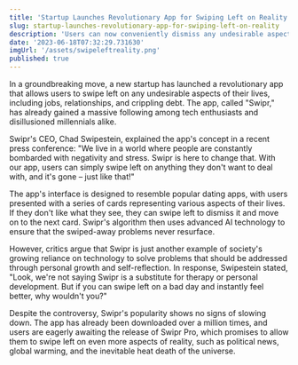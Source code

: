 ```yaml
---
title: 'Startup Launches Revolutionary App for Swiping Left on Reality'
slug: startup-launches-revolutionary-app-for-swiping-left-on-reality
description: 'Users can now conveniently dismiss any undesirable aspects of their lives with a simple swipe, including jobs, relationships, and crippling debt.'
date: '2023-06-18T07:32:29.731630'
imgUrl: '/assets/swipeleftreality.png'
published: true
---
```


In a groundbreaking move, a new startup has launched a revolutionary app that allows users to swipe left on any undesirable aspects of their lives, including jobs, relationships, and crippling debt. The app, called "Swipr," has already gained a massive following among tech enthusiasts and disillusioned millennials alike.

Swipr's CEO, Chad Swipestein, explained the app's concept in a recent press conference: "We live in a world where people are constantly bombarded with negativity and stress. Swipr is here to change that. With our app, users can simply swipe left on anything they don't want to deal with, and it's gone – just like that!"

The app's interface is designed to resemble popular dating apps, with users presented with a series of cards representing various aspects of their lives. If they don't like what they see, they can swipe left to dismiss it and move on to the next card. Swipr's algorithm then uses advanced AI technology to ensure that the swiped-away problems never resurface.

However, critics argue that Swipr is just another example of society's growing reliance on technology to solve problems that should be addressed through personal growth and self-reflection. In response, Swipestein stated, "Look, we're not saying Swipr is a substitute for therapy or personal development. But if you can swipe left on a bad day and instantly feel better, why wouldn't you?"

Despite the controversy, Swipr's popularity shows no signs of slowing down. The app has already been downloaded over a million times, and users are eagerly awaiting the release of Swipr Pro, which promises to allow them to swipe left on even more aspects of reality, such as political news, global warming, and the inevitable heat death of the universe.
